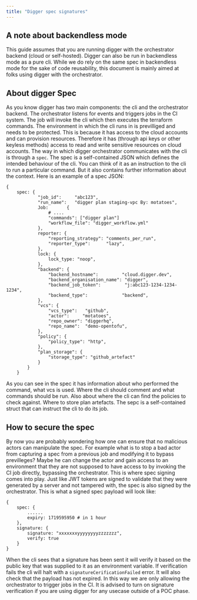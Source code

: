 ```yaml
---
title: "Digger spec signatures"
---
```



A note about backendless mode
-------
This guide assumes that you are running digger with the orchestrator backend (cloud or self-hosted).
Digger can also be run in backendless mode as a pure cli. While we do rely on the same spec in backendless
mode for the sake of code reusability, this document is mainly aimed at folks using digger with the orchestrator.

About digger Spec
----

As you know digger has two main components: the cli and the orchestrator backend. The orchestrator listens
for events and triggers jobs in the CI system. The job will invoke the cli which then executes the terraform
commands. The environment in which the cli runs in is previlliged and needs to be protected. This is because
it has access to the cloud accounts and can provision resources. Therefore it has (through api keys or other keyless
methods) access to read and write sensitive resources on cloud accounts. The way in which digger orchestrator
communicates with the cli is through a `spec`. The spec is a self-contained JSON which defines the intended behaviour
of the cli. You can think of it as an instruction to the cli to run a particular command. But it also contains further
information about the context. Here is an example of a spec JSON:

```
{
    spec: {
    		"job_id":     "abc123",
    		"run_name":   "digger plan staging-vpc By: motatoes",
    		Job:       {
    		    # ....
    		    "commands": ["digger plan"]
    		    "workflow_file": "digger_workflow.yml"
    		},
    		reporter: {
    			"reporting_strategy": "comments_per_run",
    			"reporter_type":      "lazy",
    		},
    		lock: {
    			lock_type: "noop",
    		},
    		"backend": {
    			"backend_hostname":         "cloud.digger.dev",
    			"backend_organisation_name": "digger",
    			"backend_job_token":         "j:abc123-1234-1234-1234",
    			"backend_type":             "backend",
    		},
    		"vcs": {
    			"vcs_type":   "github",
    			"actor":     "motatoes",
    			"repo_owner": "diggerhq",
    			"repo_name":  "demo-opentofu",
    		},
    		"policy": {
    			"policy_type": "http",
    		},
    		"plan_storage": {
    		    "storage_type": "github_artefact"
    		}
    	}
    }

```

As you can see in the spec it has information about who performed the command, what vcs is used. Where the cli should
comment and what commands should be run. Also about where the cli can find the policies to check against. Where to store
plan artefacts. The sepc is a self-contained struct that can instruct the cli to do its job.

How to secure the spec
------

By now you are probably wondering how one can ensure that no malicious actors can manipulate the spec. For example
what is to stop a bad actor from capturing a spec from a previous job and modifying it to bypass previlleges? Maybe he
can change the actor and gain access to an environment that they are not supposed to have access to by invoking
the CI job directly, bypassing the orchestrator. This is where spec signing comes into play. Just like JWT tokens are
signed to validate that they were generated by a server and not tampered with, the spec is also signed by the orchestrator.
This is what a signed spec payload will look like:

```
{
    spec: {
        ......
        expiry: 1719595950 # in 1 hour
    },
    signature: {
        signature: "xxxxxxxyyyyyyyyzzzzzzz",
        verify: true
    }
}
```

When the cli sees that a signature has been sent it will verify it based on the public key that was supplied to it as an environment variable.
If verification fails the cli will halt with a `signatureCerificationFailed` error. It will also check that the payload has not expired.
In this way we are only allowing the orchestrator to trigger jobs in the CI. It is advised to turn on signature verification if you are using digger for any usecase outside of a POC phase.